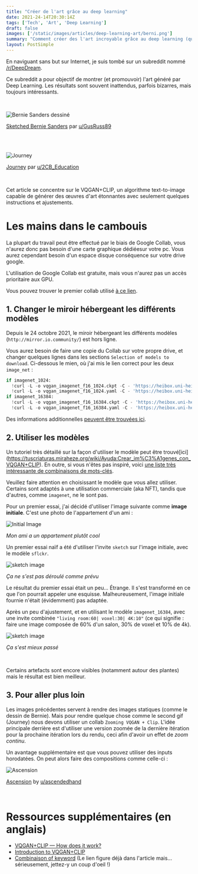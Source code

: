 ```yaml
---
title: "Créer de l'art grâce au deep learning"
date: 2021-24-14T20:30:14Z
tags: ['Tech', 'Art', 'Deep Learning']
draft: false
images: ['/static/images/articles/deep-learning-art/berni.png']
summary: "Comment créer des l'art incroyable grâce au deep learning (que vous pourriez potentiellement vendre sous forme de NFT)"
layout: PostSimple
---
```


En naviguant sans but sur Internet, je suis tombé sur un subreddit nommé [/r/DeepDream](https://www.reddit.com/r/deepdream/).

Ce subreddit a pour objectif de montrer (et promouvoir) l'art généré par Deep Learning. Les résultats sont souvent inattendus, parfois bizarres, mais toujours intéressants.

<br/>
<div style={{textAlign:"center"}}>

![Bernie Sanders dessiné](/static/images/articles/deep-learning-art/berni.png)

[Sketched Bernie Sanders](https://www.reddit.com/r/deepdream/comments/l36mbp/ran_a_bunch_of_bernies_through_different_styles/) par [u/GusRuss89](https://www.reddit.com/user/GusRuss89)

</div>
<br/>

<br />

<div style={{textAlign:"center"}}>

![Journey](/static/images/articles/deep-learning-art/Journey.gif)

[Journey](https://www.reddit.com/r/deepdream/comments/p0pzmh/journey_vqganclip/) par [u/2CB_Education](https://www.reddit.com/user/2CB_Education)

</div>
<br/>

Cet article se concentre sur le VQGAN+CLIP, un algorithme text-to-image capable de générer des œuvres d'art étonnantes avec seulement quelques instructions et ajustements.

# Les mains dans le cambouis

La plupart du travail peut être effectué par le biais de Google Collab, vous n'aurez donc pas besoin d'une carte graphique dédiéesur votre pc. Vous aurez cependant besoin d'un espace disque conséquence sur votre drive google.

L'utilisation de Google Collab est gratuite, mais vous n'aurez pas un accès prioritaire aux GPU.

Vous pouvez trouver le premier collab utilisé [à ce lien](https://colab.research.google.com/drive/1_4Jl0a7WIJeqy5LTjPJfZOwMZopG5C-W?usp=sharing#scrollTo=ZdlpRFL8UAlW).

## 1. Changer le miroir hébergeant les différents modèles

Depuis le 24 octobre 2021, le miroir hébergeant les différents modèles (`http://mirror.io.community/`) est hors ligne.

Vous aurez besoin de faire une copie du Collab sur votre propre drive, et changer quelques lignes dans les sections `Selection of models to download`. Ci-dessous le mien, où j'ai mis le lien correct pour les deux `image_net` :

```python
if imagenet_1024:
  !curl -L -o vqgan_imagenet_f16_1024.ckpt -C - 'https://heibox.uni-heidelberg.de/f/140747ba53464f49b476/?dl=1'
  !curl -L -o vqgan_imagenet_f16_1024.yaml -C - 'https://heibox.uni-heidelberg.de/f/6ecf2af6c658432c8298/?dl=1'
if imagenet_16384:
  !curl -L -o vqgan_imagenet_f16_16384.ckpt -C - 'https://heibox.uni-heidelberg.de/f/867b05fc8c4841768640/?dl=1'
  !curl -L -o vqgan_imagenet_f16_16384.yaml -C - 'https://heibox.uni-heidelberg.de/f/274fb24ed38341bfa753/?dl=1'

```

Des informations additionnelles [peuvent être trouvées ici](https://www.reddit.com/r/bigsleep/comments/p96pnh/a_site_that_hosts_some_vqgan_models_isnt_working/).

## 2. Utiliser les modèles

Un tutoriel très détaillé sur la façon d'utiliser le modèle peut être trouvé[ici] (https://tuscriaturas.miraheze.org/wiki/Ayuda:Crear_im%C3%A1genes_con_VQGAN+CLIP). En outre, si vous n'êtes pas inspiré, voici [une liste très intéressante de combinaisons de mots-clés](https://imgur.com/a/SnSIQRu).

Veuillez faire attention en choisissant le modèle que vous allez utiliser. Certains sont adaptés à une utilisation commerciale (aka NFT), tandis que d'autres, comme `imagenet`, ne le sont pas.

Pour un premier essai, j'ai décidé d'utiliser l'image suivante comme **image initiale**. C'est une photo de l'appartement d'un ami :

 <div style={{textAlign:"center"}}>

![Initial Image](/static/images/articles/deep-learning-art/initialImage.png)

_Mon ami a un appartement plutôt cool_

</div>

Un premier essai naïf a été d'utiliser l'invite `sketch` sur l'image initiale, avec le modèle `sflckr`.

 <div style={{textAlign:"center"}}>

![sketch image](/static/images/articles/deep-learning-art/sketch.gif)

_Ça ne s'est pas déroulé comme prévu_

</div>
Le résultat du premier essai était un peu... Étrange.  Il s'est transformé en ce que l'on pourrait appeler une esquisse. Malheureusement, l'image initiale fournie n'était (évidemment) pas adaptée.

Après un peu d'ajustement, et en utilisant le modèle `imagenet_16384`, avec une invite combinée `"living room:60| voxel:30| 4K:10"` (ce qui signifie : faire une image composée de 60% d'un salon, 30% de voxel et 10% de 4k).

 <div style={{textAlign:"center"}}>

![sketch image](/static/images/articles/deep-learning-art/living_room_voxel.gif)

_Ça s'est mieux passé_

</div>
<br/>

Certains artefacts sont encore visibles (notamment autour des plantes) mais le résultat est bien meilleur.

## 3. Pour aller plus loin

Les images précédentes servent à rendre des images statiques (comme le dessin de Bernie). Mais pour rendre quelque chose comme le second gif (Journey) nous devons utiliser un collab `Zooming VQGAN + Clip`. L'idée principale derrière est d'utiliser une version zoomée de la dernière itération pour la prochaine itération lors du rendu, ceci afin d'avoir un effet de _zoom continu_.

Un avantage supplémentaire est que vous pouvez utiliser des inputs horodatées. On peut alors faire des compositions comme celle-ci :

<div style={{textAlign:"center"}}>

![Ascension](/static/images/articles/deep-learning-art/Ascension.gif)

[Ascension](https://www.reddit.com/r/deepdream/comments/p0my2e/ascension_zoom_vqgancliprife/) by [u/ascendedhand](https://www.reddit.com/user/ascendedhand)

</div>
<br/>

# Ressources supplémentaires (en anglais)

- [VQGAN+CLIP — How does it work?](https://alexasteinbruck.medium.com/vqgan-clip-how-does-it-work-210a5dca5e52)
- [Introduction to VQGAN+CLIP](https://sourceful.us/doc/935/introduction-to-vqganclip)
- [Combinaison of keyword](https://imgur.com/a/SnSIQRu) (Le lien figure déjà dans l'article mais... sérieusement, jettez-y un coup d'oeil !)
